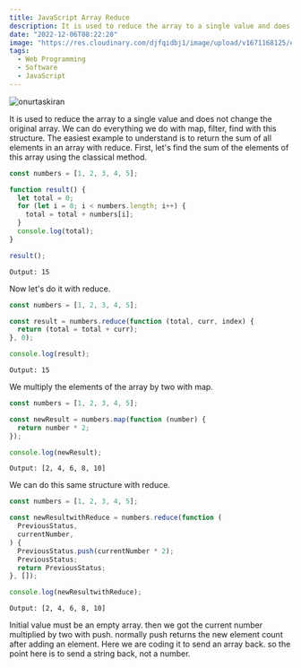 ```yaml
---
title: JavaScript Array Reduce
description: It is used to reduce the array to a single value and does not change the original array. We can do everything we do with map, filter, find with this structure.
date: "2022-12-06T08:22:20"
image: "https://res.cloudinary.com/djfqidbj1/image/upload/v1671168125/ec9ukf5ynr9reshgnyn7.jpg"
tags:
  - Web Programming
  - Software
  - JavaScript
---
```


<img
  className="w-full rounded-xl"
  src="https://res.cloudinary.com/djfqidbj1/image/upload/v1671168125/ec9ukf5ynr9reshgnyn7.jpg"
  alt="onurtaskiran"
/>

It is used to reduce the array to a single value and does not change the original array. We can do everything we do with map, filter, find with this structure. The easiest example to understand is to return the sum of all elements in an array with reduce. First, let's find the sum of the elements of this array using the classical method.

```javascript
const numbers = [1, 2, 3, 4, 5];

function result() {
  let total = 0;
  for (let i = 0; i < numbers.length; i++) {
    total = total + numbers[i];
  }
  console.log(total);
}

result();
```

`Output: 15`

Now let's do it with reduce.

```javascript
const numbers = [1, 2, 3, 4, 5];

const result = numbers.reduce(function (total, curr, index) {
  return (total = total + curr);
}, 0);

console.log(result);
```

`Output: 15`

We multiply the elements of the array by two with map.

```javascript
const numbers = [1, 2, 3, 4, 5];

const newResult = numbers.map(function (number) {
  return number * 2;
});

console.log(newResult);
```

`Output: [2, 4, 6, 8, 10]`

We can do this same structure with reduce.

```javascript
const numbers = [1, 2, 3, 4, 5];

const newResultwithReduce = numbers.reduce(function (
  PreviousStatus,
  currentNumber,
) {
  PreviousStatus.push(currentNumber * 2);
  PreviousStatus;
  return PreviousStatus;
}, []);

console.log(newResultwithReduce);
```

`Output: [2, 4, 6, 8, 10]`

Initial value must be an empty array. then we got the current number multiplied by two with push.
normally push returns the new element count after adding an element. Here we are coding it to send an array back. so the point here is to send a string back, not a number.
